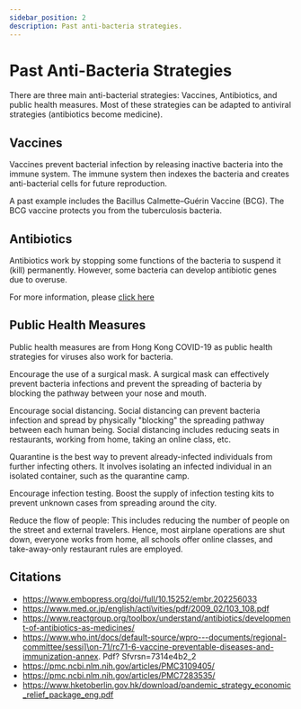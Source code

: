 ```yaml
---
sidebar_position: 2
description: Past anti-bacteria strategies.
---
```

# Past Anti-Bacteria Strategies
There are three main anti-bacterial strategies: Vaccines, Antibiotics, and public health measures. Most of these strategies can be adapted to antiviral strategies (antibiotics become medicine). 
## Vaccines
Vaccines prevent bacterial infection by releasing inactive bacteria into the immune system. The immune system then indexes the bacteria and creates anti-bacterial cells for future reproduction.  

A past example includes the Bacillus Calmette–Guérin Vaccine (BCG). The BCG vaccine protects you from the tuberculosis bacteria. 
## Antibiotics
Antibiotics work by stopping some functions of the bacteria to suspend it (kill) permanently. However, some bacteria can develop antibiotic genes due to overuse. 

For more information, please [click here](https://novato.hadrianlau.com/eradication/how-to-treat)
## Public Health Measures
Public health measures are from Hong Kong COVID-19 as public health strategies for viruses also work for bacteria. 

Encourage the use of a surgical mask. A surgical mask can effectively prevent bacteria infections and prevent the spreading of bacteria by blocking the pathway between your nose and mouth. 

Encourage social distancing. Social distancing can prevent bacteria infection and spread by physically "blocking" the spreading pathway between each human being. Social distancing includes reducing seats in restaurants, working from home, taking an online class, etc. 

Quarantine is the best way to prevent already-infected individuals from further infecting others. It involves isolating an infected individual in an isolated container, such as the quarantine camp.

Encourage infection testing. Boost the supply of infection testing kits to prevent unknown cases from spreading around the city.  

Reduce the flow of people: This includes reducing the number of people on the street and external travelers. Hence, most airplane operations are shut down, everyone works from home, all schools offer online classes, and take-away-only restaurant rules are employed. 
## Citations
- https://www.embopress.org/doi/full/10.15252/embr.202256033
- https://www.med.or.jp/english/acti\vities/pdf/2009_02/103_108.pdf
- https://www.reactgroup.org/toolbox/understand/antibiotics/development-of-antibiotics-as-medicines/
- https://www.who.int/docs/default-source/wpro---documents/regional-committee/sessi]\on-71/rc71-6-vaccine-preventable-diseases-and-immunization-annex. Pdf? Sfvrsn=7314e4b2_2
- https://pmc.ncbi.nlm.nih.gov/articles/PMC3109405/
- https://pmc.ncbi.nlm.nih.gov/articles/PMC7283535/
- https://www.hketoberlin.gov.hk/download/pandemic_strategy_economic_relief_package_eng.pdf